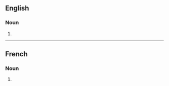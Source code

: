 ==English==

===Noun===
{{head|en|noun plural form}}

# {{plural of|expropriation|lang=en}}

----

==French==

===Noun===
{{head|fr|noun plural form|g=f}}

# {{plural of|expropriation|lang=fr}}
